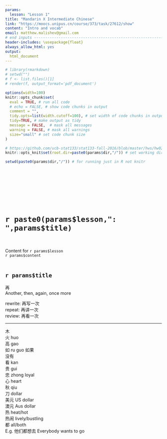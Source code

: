 ```yaml
---
params:
  lesson: "Lesson 1"   
title: "Mandarin X Intermediate Chinese"        
link: "https://moocs.unipus.cn/course/373/task/27612/show"
content: "Intro and vocab"  
email: matthew.malishev@gmail.com      
# end inputs ---------------------------------------------------------------
header-includes: \usepackage{float}
always_allow_html: yes
output:
  html_document
---
```

  
```r
# library(rmarkdown)
# setwd("")
# f <- list.files()[1]
# render(f, output_format='pdf_document')
```

```r
options(width=100)
knitr::opts_chunk$set(
  eval = TRUE, # run all code
  # echo = FALSE, # show code chunks in output 
  comment = "",
  tidy.opts=list(width.cutoff=100), # set width of code chunks in output
  tidy=TRUE, # make output as tidy
  message = FALSE,  # mask all messages
  warning = FALSE, # mask all warnings 
  size="small" # set code chunk size
)

# https://github.com/ucb-stat133/stat133-fall-2016/blob/master/hws/hw02-tables-ggplot.Rmd
knitr::opts_knit$set(root.dir=paste0(params$dir,"/")) # set working dir

setwd(paste0(params$dir,"/")) # for running just in R not knitr
```

\  

\  

\  

\  


# `r paste0(params$lesson,": ",params$title)`    
\  

Content for `r params$lesson`  
`r params$content`      
\  

<!-- ____________________________________________________________________________ -->
  <!-- ____________________________________________________________________________ -->
  <!-- ____________________________________________________________________________ -->
  <!-- start body -->  
  
## `r params$title`        


再  
Another, then, again, once more     

rewrite: 再写一次  
repeat: 再讲一次      
review: 再看一次  




*****  

木  
火 huo  
高 gao  
如 ru guo 如果  
没有  
看 kan  
贵 gui  
忠 zhong loyal     
心 heart   
秋 qiu      
刀 dollar    
美元 US dollar    
澳元 Aus dollar      
热 heat/hot  
热闹 lively/bustling  
都 all/both    
E.g. 他们都想去 Everybody wants to go      




